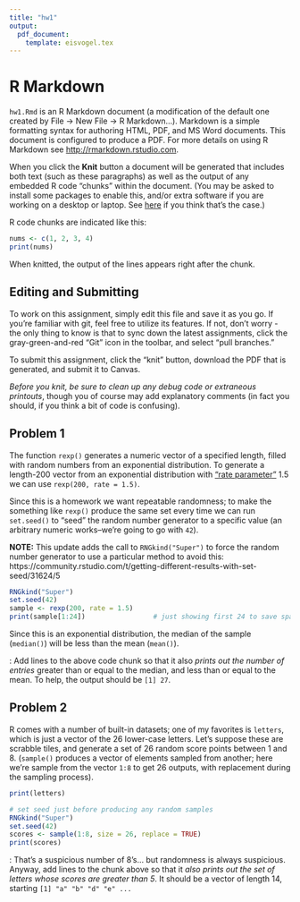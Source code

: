 ```yaml
---
title: "hw1"
output: 
  pdf_document:
    template: eisvogel.tex
---
```



# R Markdown

`hw1.Rmd` is an R Markdown document (a modification of the default one created by File -> New File -> R Markdown...). Markdown is a simple formatting syntax for authoring HTML, PDF, and MS Word documents. This document is configured to produce a PDF. For more details on using R Markdown see <http://rmarkdown.rstudio.com>.

When you click the **Knit** button a document will be generated that includes both text (such as these paragraphs) as well as the output of any embedded R code "chunks" within the document. (You may be asked to install some packages to enable this, and/or extra software if you are working on a desktop or laptop. See [here](https://medium.com/@sorenlind/create-pdf-reports-using-r-r-markdown-latex-and-knitr-on-windows-10-952b0c48bfa9) if you think that's the case.) 

R code chunks are indicated like this:

```r
nums <- c(1, 2, 3, 4)
print(nums)
```

When knitted, the output of the lines appears right after the chunk.

## Editing and Submitting

To work on this assignment, simply edit this file and save it as you go. If you're familiar with git, feel free to utilize its features. If not, don't worry - the only thing to know is that to sync down the latest assignments, click the gray-green-and-red "Git" icon in the toolbar, and select "pull branches." 

To submit this assignment, click the "knit" button, download the PDF that is generated, and submit it to Canvas.

*Before you knit, be sure to clean up any debug code or extraneous printouts*, though you of course may add explanatory comments (in fact you should, if you think a bit of code is confusing).


## Problem 1

The function `rexp()` generates a numeric vector of a specified length, filled with random numbers from an exponential distribution. To generate a length-200 vector from an exponential distribution with ["rate parameter"](https://en.wikipedia.org/wiki/Exponential_distribution) 1.5 we can use `rexp(200, rate = 1.5)`. 

Since this is a homework we want repeatable randomness; to make the something like `rexp()` produce the same set every time we can run `set.seed()` to "seed" the random number generator to a specific value (an arbitrary numeric works--we're going to go with `42`).

**NOTE:** This update adds the call to `RNGkind("Super")` to force the random number generator to use a particular method to avoid this: https://community.rstudio.com/t/getting-different-results-with-set-seed/31624/5

```r
RNGkind("Super")
set.seed(42)
sample <- rexp(200, rate = 1.5)
print(sample[1:24])                 # just showing first 24 to save space
```

Since this is an exponential distribution, the median of the sample (`median()`) will be less than the mean (`mean()`).

\textcolor{red}{\bf Your task}: Add lines to the above code chunk so that it also *prints out the number of entries* greater than or equal to the median, and less than or equal to the mean. To help, the output should be `[1] 27`. 

## Problem 2

R comes with a number of built-in datasets; one of my favorites is `letters`, which is just a vector of the 26 lower-case letters. Let's suppose these are scrabble tiles, and generate a set of 26 random score points between 1 and 8. (`sample()` produces a vector of elements sampled from another; here we're sample from the vector `1:8` to get 26 outputs, with replacement during the sampling process).

```r

print(letters)

# set seed just before producing any random samples
RNGkind("Super")
set.seed(42)
scores <- sample(1:8, size = 26, replace = TRUE)
print(scores)
```

\textcolor{red}{\bf Your task}: That's a suspicious number of 8's... but randomness is always suspicious. Anyway, add lines to the chunk above so that it *also prints out the set of letters whose scores are greater than 5*. It should be a vector of length 14, starting `[1] "a" "b" "d" "e" ...`

